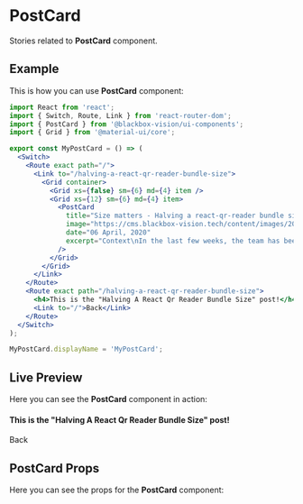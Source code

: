

<Meta title="UI Components/PostCard" component={PostCard} />

# PostCard

Stories related to **PostCard** component.

## Example

This is how you can use **PostCard** component:

```jsx
import React from 'react';
import { Switch, Route, Link } from 'react-router-dom';
import { PostCard } from '@blackbox-vision/ui-components';
import { Grid } from '@material-ui/core';

export const MyPostCard = () => (
  <Switch>
    <Route exact path="/">
      <Link to="/halving-a-react-qr-reader-bundle-size">
        <Grid container>
          <Grid xs={false} sm={6} md={4} item />
          <Grid xs={12} sm={6} md={4} item>
            <PostCard
              title="Size matters - Halving a react-qr-reader bundle size"
              image="https://cms.blackbox-vision.tech/content/images/2020/04/lib-logo-1.png"
              date="06 April, 2020"
              excerpt="Context\nIn the last few weeks, the team has been involve ..."
            />
          </Grid>
        </Grid>
      </Link>
    </Route>
    <Route exact path="/halving-a-react-qr-reader-bundle-size">
      <h4>This is the "Halving A React Qr Reader Bundle Size" post!</h4>
      <Link to="/">Back</Link>
    </Route>
  </Switch>
);

MyPostCard.displayName = 'MyPostCard';
```

## Live Preview

Here you can see the **PostCard** component in action:

<Preview withSource="none">
  <Story
    name="Get started"
    decorators={[
      withKnobs,
      addThemeProvider(theme),
      StoryRouter({
        '/': linkTo('PostCard'),
      }),
    ]}
  >
    <Switch>
      <Route exact path="/">
        <Link to="/halving-a-react-qr-reader-bundle-size">
          <Grid container>
            <Grid xs={false} sm={6} md={4} item />
            <Grid xs={12} sm={6} md={4} item>
              <PostCard
                title={text(
                  'Title',
                  'Size matters - Halving a react-qr-reader bundle size'
                )}
                image={text(
                  'Image',
                  'https://cms.blackbox-vision.tech/content/images/2020/04/lib-logo-1.png'
                )}
                date={text('Date', '06 April, 2020')}
                excerpt={text(
                  'Excerpt',
                  'Context\nIn the last few weeks, the team has been involve ...'
                )}
                elevation={number('Elevation', 0)}
              />
            </Grid>
          </Grid>
        </Link>
      </Route>
      <Route exact path="/halving-a-react-qr-reader-bundle-size">
        <h4>This is the "Halving A React Qr Reader Bundle Size" post!</h4>
        <Link to="/">Back</Link>
      </Route>
    </Switch>
  </Story>
</Preview>

## PostCard Props

Here you can see the props for the **PostCard** component:

<Props of={PostCard} />
